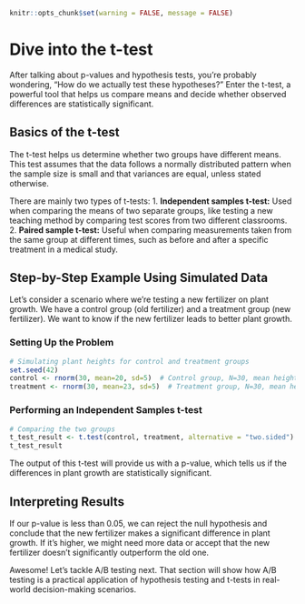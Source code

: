 ```r
knitr::opts_chunk$set(warning = FALSE, message = FALSE) 
```


# Dive into the t-test

After talking about p-values and hypothesis tests, you're probably wondering, "How do we actually test these hypotheses?" Enter the t-test, a powerful tool that helps us compare means and decide whether observed differences are statistically significant.

## Basics of the t-test

The t-test helps us determine whether two groups have different means. This test assumes that the data follows a normally distributed pattern when the sample size is small and that variances are equal, unless stated otherwise.

There are mainly two types of t-tests:
1. **Independent samples t-test:** Used when comparing the means of two separate groups, like testing a new teaching method by comparing test scores from two different classrooms.
2. **Paired sample t-test:** Useful when comparing measurements taken from the same group at different times, such as before and after a specific treatment in a medical study.

## Step-by-Step Example Using Simulated Data

Let’s consider a scenario where we're testing a new fertilizer on plant growth. We have a control group (old fertilizer) and a treatment group (new fertilizer). We want to know if the new fertilizer leads to better plant growth.

### Setting Up the Problem

```r
# Simulating plant heights for control and treatment groups
set.seed(42)
control <- rnorm(30, mean=20, sd=5)  # Control group, N=30, mean height = 20 cm
treatment <- rnorm(30, mean=23, sd=5)  # Treatment group, N=30, mean height = 23 cm
```

### Performing an Independent Samples t-test

```r
# Comparing the two groups
t_test_result <- t.test(control, treatment, alternative = "two.sided")
t_test_result
```

The output of this t-test will provide us with a p-value, which tells us if the differences in plant growth are statistically significant.

## Interpreting Results

If our p-value is less than 0.05, we can reject the null hypothesis and conclude that the new fertilizer makes a significant difference in plant growth. If it's higher, we might need more data or accept that the new fertilizer doesn't significantly outperform the old one.

Awesome! Let's tackle A/B testing next. That section will show how A/B testing is a practical application of hypothesis testing and t-tests in real-world decision-making scenarios.